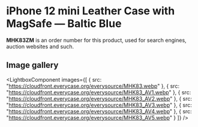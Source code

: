 
# iPhone 12 mini Leather Case with MagSafe — Baltic Blue

<Callout type='info' emoji='👉🏻'>**MHK83ZM** is an order number for this product, used for search engines, auction websites and such.</Callout>

## Image gallery

<LightboxComponent
    images={[
      {
        src: "https://cloudfront.everycase.org/everysource/MHK83.webp"
      },
      {
        src: "https://cloudfront.everycase.org/everysource/MHK83_AV1.webp"
      },
      {
        src: "https://cloudfront.everycase.org/everysource/MHK83_AV2.webp"
      },
      {
        src: "https://cloudfront.everycase.org/everysource/MHK83_AV3.webp"
      },
      {
        src: "https://cloudfront.everycase.org/everysource/MHK83_AV4.webp"
      },
      {
        src: "https://cloudfront.everycase.org/everysource/MHK83_AV5.webp"
      }
    ]}
  />
